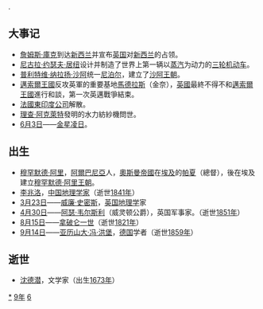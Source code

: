 {{yearTOC|1769|清'''[[乾隆|乾隆]]三十四年'''；越南'''[[景興|景興]]三十年'''；日本'''[[明和_(後櫻町天皇)|明和]]六年'''}}.

== 大事记 ==
*[[詹姆斯·庫克|詹姆斯·庫克]]到达[[新西兰|新西兰]]并宣布[[英国|英国]]对[[新西兰|新西兰]]的占领。
*[[尼古拉·约瑟夫·居纽|尼古拉·约瑟夫·居纽]]设计并制造了世界上第一辆以[[蒸汽|蒸汽]]为动力的[[三轮机动车|三轮机动车]]。
*[[普利特维·纳拉扬·沙阿|普利特维·纳拉扬·沙阿]]统一[[尼泊尔|尼泊尔]]，建立了[[沙阿王朝|沙阿王朝]]。
*[[邁索爾王國|邁索爾王國]]反攻英軍的重要基地[[馬德拉斯|馬德拉斯]]（金奈），[[英國|英國]]最終不得不和[[邁索爾王國|邁索爾王國]]進行和談，第一次英邁戰爭結束。
*[[法國東印度公司|法國東印度公司]]解散。
*[[理查·阿克萊特|理查·阿克萊特]]發明的水力紡紗機問世。
*[[6月3日|6月3日]]——[[金星|金星]][[凌日|凌日]]。

== 出生 ==
*[[穆罕默德·阿里|穆罕默德·阿里]]，[[阿爾巴尼亞|阿爾巴尼亞]]人，[[奧斯曼帝國|奧斯曼帝國]]在[[埃及|埃及]]的[[帕夏|帕夏]]（總督），後在埃及建立[[穆罕默德·阿里王朝|穆罕默德·阿里王朝]]。
*[[李兆洛|李兆洛]]，[[中国|中国]][[地理学家|地理学家]]（逝世[[1841年|1841年]]）
*[[3月23日|3月23日]]——[[威廉·史密斯|威廉·史密斯]]，[[英国|英国]][[地理学|地理学]]家
*[[4月30日|4月30日]]——[[阿瑟·韋爾斯利，第一代威靈頓公爵|阿瑟·韦尔斯利]]（威灵顿公爵），英国军事家。（逝世[[1851年|1851年]]）
*[[8月15日|8月15日]]——[[拿破仑·波拿巴|拿破仑一世]]（逝世[[1821年|1821年]]）
*[[9月14日|9月14日]]——[[亚历山大·冯·洪堡|亚历山大·冯·洪堡]]，[[德国|德国]]学者（逝世[[1859年|1859年]]）

== 逝世 ==
{{Wikisource year mention}}
*[[沈德潜|沈德潜]]，文学家（出生[[1673年|1673年]]）

[[Category:1769年|*]]
[[Category:1760年代|9年]]
[[Category:18世纪各年|6]]